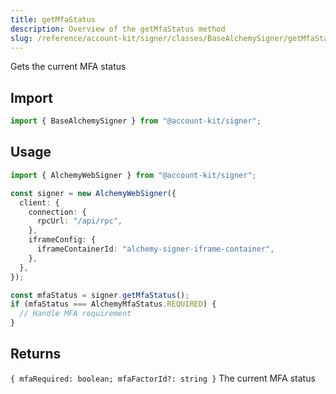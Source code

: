 ```yaml
---
title: getMfaStatus
description: Overview of the getMfaStatus method
slug: /reference/account-kit/signer/classes/BaseAlchemySigner/getMfaStatus
---
```



Gets the current MFA status

## Import

```ts
import { BaseAlchemySigner } from "@account-kit/signer";
```

## Usage

```ts
import { AlchemyWebSigner } from "@account-kit/signer";

const signer = new AlchemyWebSigner({
  client: {
    connection: {
      rpcUrl: "/api/rpc",
    },
    iframeConfig: {
      iframeContainerId: "alchemy-signer-iframe-container",
    },
  },
});

const mfaStatus = signer.getMfaStatus();
if (mfaStatus === AlchemyMfaStatus.REQUIRED) {
  // Handle MFA requirement
}
```

## Returns

`{ mfaRequired: boolean; mfaFactorId?: string }`
The current MFA status
